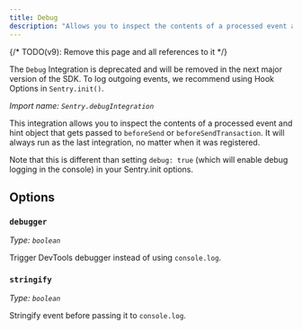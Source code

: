 ```yaml
---
title: Debug
description: "Allows you to inspect the contents of a processed event and hint object that gets passed to beforeSend or beforeSendTransaction. (deprecated)"
---
```


{/* TODO(v9): Remove this page and all references to it */}

<Alert title="Deprecation Notice">

The `Debug` Integration is deprecated and will be removed in the next major version of the SDK.
To log outgoing events, we recommend using <PlatformLink to="/options/#hooks">Hook Options</PlatformLink> in `Sentry.init()`.

</Alert>

_Import name: `Sentry.debugIntegration`_

This integration allows you to inspect the contents of a processed event and hint object that gets passed to `beforeSend` or `beforeSendTransaction`. It will always run as the last integration, no matter when it was registered.

Note that this is different than setting `debug: true` (which will enable debug logging in the console) in your Sentry.init options.

<PlatformContent includePath="configuration/debug" />

## Options

### `debugger`

_Type: `boolean`_

Trigger DevTools debugger instead of using `console.log`.

### `stringify`

_Type: `boolean`_

Stringify event before passing it to `console.log`.
